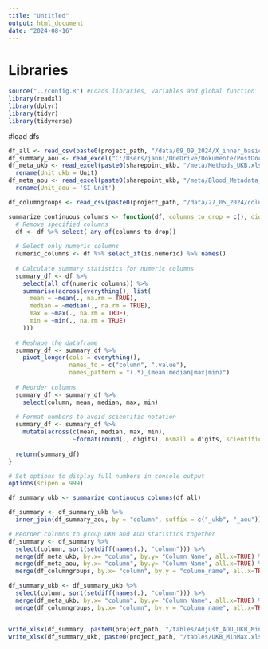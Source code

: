 ```yaml
---
title: "Untitled"
output: html_document
date: "2024-08-16"
---
```

# Libraries
```r
source("../config.R") #Loads libraries, variables and global function
library(readxl)
library(dplyr)
library(tidyr)
library(tidyverse)
```

#load dfs
```r
df_all <- read_csv(paste0(project_path, "/data/09_09_2024/X_inner_basic_all_raw.csv"))
df_summary_aou <- read_excel("C:/Users/janni/OneDrive/Dokumente/PostDoc/All Of Us/summary_data/df_summary_aou.xlsx")
df_meta_ukb <- read_excel(paste0(sharepoint_ukb, "/meta/Methods_UKB.xlsx"), sheet="hematology_short") %>%
  rename(Unit_ukb = Unit)
df_meta_aou <- read_excel(paste0(sharepoint_ukb, "/meta/Blood_Metadata_AOU.xlsx"), sheet="serum") %>%
  rename(Unit_aou = 'SI Unit')

df_columngroups <- read_csv(paste0(project_path, "/data/27_05_2024/columngroups.csv"))

```


```r
summarize_continuous_columns <- function(df, columns_to_drop = c(), digits = 4) {
  # Remove specified columns
  df <- df %>% select(-any_of(columns_to_drop))
  
  # Select only numeric columns
  numeric_columns <- df %>% select_if(is.numeric) %>% names()
  
  # Calculate summary statistics for numeric columns
  summary_df <- df %>%
    select(all_of(numeric_columns)) %>%
    summarise(across(everything(), list(
      mean = ~mean(., na.rm = TRUE),
      median = ~median(., na.rm = TRUE),
      max = ~max(., na.rm = TRUE),
      min = ~min(., na.rm = TRUE)
    )))
  
  # Reshape the dataframe
  summary_df <- summary_df %>%
    pivot_longer(cols = everything(),
                 names_to = c("column", ".value"),
                 names_pattern = "(.*)_(mean|median|max|min)")
  
  # Reorder columns
  summary_df <- summary_df %>%
    select(column, mean, median, max, min)
  
  # Format numbers to avoid scientific notation
  summary_df <- summary_df %>%
    mutate(across(c(mean, median, max, min), 
                  ~format(round(., digits), nsmall = digits, scientific = FALSE)))
  
  return(summary_df)
}

# Set options to display full numbers in console output
options(scipen = 999)
```

```r
df_summary_ukb <- summarize_continuous_columns(df_all)

df_summary <- df_summary_ukb %>%
  inner_join(df_summary_aou, by = "column", suffix = c("_ukb", "_aou"))

# Reorder columns to group UKB and AOU statistics together
df_summary <- df_summary %>%
  select(column, sort(setdiff(names(.), "column"))) %>%
  merge(df_meta_ukb, by.x= "column", by.y= "Column Name", all.x=TRUE) %>%
  merge(df_meta_aou, by.x= "column", by.y= "Column Name", all.x=TRUE) %>%
  merge(df_columngroups, by.x= "column", by.y = "column_name", all.x=TRUE)

df_summary_ukb <- df_summary_ukb %>%
  select(column, sort(setdiff(names(.), "column"))) %>%
  merge(df_meta_ukb, by.x= "column", by.y= "Column Name", all.x=TRUE) %>%
  merge(df_columngroups, by.x= "column", by.y = "column_name", all.x=TRUE)


write_xlsx(df_summary, paste0(project_path, "/tables/Adjust_AOU_UKB_MinMax.xlsx")) #Update the "manual" table with this result
write_xlsx(df_summary_ukb, paste0(project_path, "/tables/UKB_MinMax.xlsx")) #Update the "manual" table with this result


```

